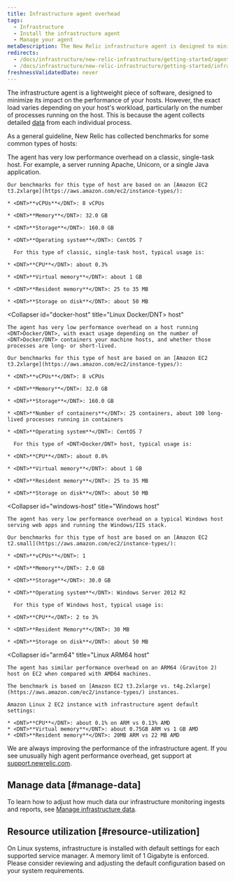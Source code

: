 ```yaml
---
title: Infrastructure agent overhead
tags:
  - Infrastructure
  - Install the infrastructure agent
  - Manage your agent
metaDescription: The New Relic infrastructure agent is designed to minimize its performance impact. This document outlines resource usage for common scenarios.
redirects:
  - /docs/infrastructure/new-relic-infrastructure/getting-started/agent-performance-overhead
  - /docs/infrastructure/new-relic-infrastructure/getting-started/infrastructure-agent-performance-overhead
freshnessValidatedDate: never
---
```


The infrastructure agent is a lightweight piece of software, designed to minimize its impact on the performance of your hosts. However, the exact load varies depending on your host's workload, particularly on the number of processes running on the host. This is because the agent collects detailed [data](/docs/data-analysis/metrics/analyze-your-metrics/data-collection-metric-timeslice-event-data#event-data) from each individual process.

As a general guideline, New Relic has collected benchmarks for some common types of hosts:

<CollapserGroup>
  <Collapser
    id="single-task"
    title="Linux single-task host"
  >
    The agent has very low performance overhead on a classic, single-task host. For example, a server running Apache, Unicorn, or a single Java application.

    Our benchmarks for this type of host are based on an [Amazon EC2 t3.2xlarge](https://aws.amazon.com/ec2/instance-types/):

    * <DNT>**vCPUs**</DNT>: 8 vCPUs

    * <DNT>**Memory**</DNT>: 32.0 GB

    * <DNT>**Storage**</DNT>: 160.0 GB

    * <DNT>**Operating system**</DNT>: CentOS 7

      For this type of classic, single-task host, typical usage is:

    * <DNT>**CPU**</DNT>: about 0.3%

    * <DNT>**Virtual memory**</DNT>: about 1 GB

    * <DNT>**Resident memory**</DNT>: 25 to 35 MB

    * <DNT>**Storage on disk**</DNT>: about 50 MB
  </Collapser>

  <Collapser
    id="docker-host"
    title="Linux <DNT>Docker/DNT> host"
  >
    The agent has very low performance overhead on a host running <DNT>Docker/DNT>, with exact usage depending on the number of <DNT>Docker/DNT> containers your machine hosts, and whether those processes are long- or short-lived.

    Our benchmarks for this type of host are based on an [Amazon EC2 t3.2xlarge](https://aws.amazon.com/ec2/instance-types/):

    * <DNT>**vCPUs**</DNT>: 8 vCPUs

    * <DNT>**Memory**</DNT>: 32.0 GB

    * <DNT>**Storage**</DNT>: 160.0 GB

    * <DNT>**Number of containers**</DNT>: 25 containers, about 100 long-lived processes running in containers

    * <DNT>**Operating system**</DNT>: CentOS 7

      For this type of <DNT>Docker/DNT> host, typical usage is:

    * <DNT>**CPU**</DNT>: about 0.8%

    * <DNT>**Virtual memory**</DNT>: about 1 GB

    * <DNT>**Resident memory**</DNT>: 25 to 35 MB

    * <DNT>**Storage on disk**</DNT>: about 50 MB
  </Collapser>

  <Collapser
    id="windows-host"
    title="Windows host"
  >
    The agent has very low performance overhead on a typical Windows host serving web apps and running the Windows/IIS stack.

    Our benchmarks for this type of host are based on an [Amazon EC2 t2.small](https://aws.amazon.com/ec2/instance-types/):

    * <DNT>**vCPUs**</DNT>: 1

    * <DNT>**Memory**</DNT>: 2.0 GB

    * <DNT>**Storage**</DNT>: 30.0 GB

    * <DNT>**Operating system**</DNT>: Windows Server 2012 R2

      For this type of Windows host, typical usage is:

    * <DNT>**CPU**</DNT>: 2 to 3%

    * <DNT>**Resident Memory**</DNT>: 30 MB

    * <DNT>**Storage on disk**</DNT>: about 50 MB
  </Collapser>

  <Collapser
    id="arm64"
    title="Linux ARM64 host"
  >
    The agent has similar performance overhead on an ARM64 (Graviton 2) host on EC2 when compared with AMD64 machines.

    The benchmark is based on [Amazon EC2 t3.2xlarge vs. t4g.2xlarge](https://aws.amazon.com/ec2/instance-types/) instances.

    Amazon Linux 2 EC2 instance with infrastructure agent default settings:

    * <DNT>**CPU**</DNT>: about 0.1% on ARM vs 0.13% AMD
    * <DNT>**Virtual memory**</DNT>: about 0.75GB ARM vs 1 GB AMD
    * <DNT>**Resident memory**</DNT>: 20MB ARM vs 22 MB AMD
  </Collapser>
</CollapserGroup>

We are always improving the performance of the infrastructure agent. If you see unusually high agent performance overhead, get support at [support.newrelic.com](https://support.newrelic.com).

## Manage data [#manage-data]

To learn how to adjust how much data our infrastructure monitoring ingests and reports, see [Manage infrastructure data](/docs/infrastructure/manage-your-data/data-instrumentation/manage-infrastructure-data-reporting).

## Resource utilization [#resource-utilization]

On Linux systems, infrastructure is installed with default settings for each supported service manager. A memory limit of 1 Gigabyte is enforced. Please consider reviewing and adjusting the default configuration based on your system requirements.
